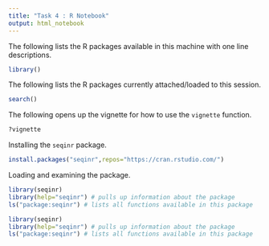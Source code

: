 ```yaml
---
title: "Task 4 : R Notebook"
output: html_notebook
---
```


The following lists the R packages available in this machine with one line descriptions.
```r
library()
```

The following lists the R packages currently attached/loaded to this session.
```r
search()
```
The following opens up the vignette for how to use the `vignette` function.
```r
?vignette
```

Installing the `seqinr` package.
```r
install.packages("seqinr",repos="https://cran.rstudio.com/")
```

Loading and examining the package.
```r
library(seqinr)
library(help="seqinr") # pulls up information about the package
ls("package:seqinr") # lists all functions available in this package
```


```r
library(seqinr)
library(help="seqinr") # pulls up information about the package
ls("package:seqinr") # lists all functions available in this package
```